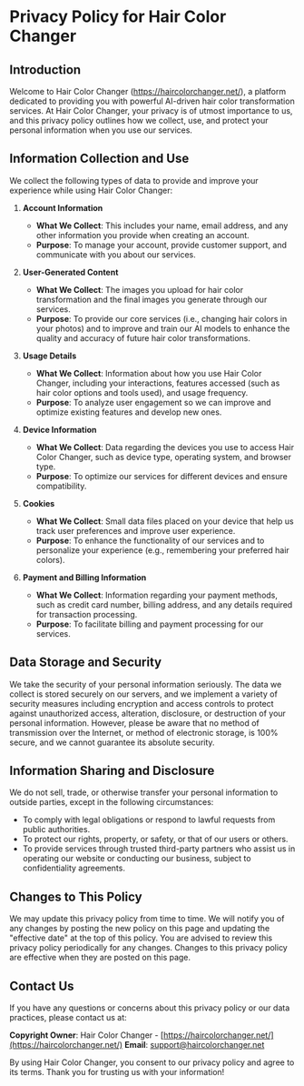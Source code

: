 # Privacy Policy for Hair Color Changer

## Introduction

Welcome to Hair Color Changer (https://haircolorchanger.net/), a platform dedicated to providing you with powerful AI-driven hair color transformation services. At Hair Color Changer, your privacy is of utmost importance to us, and this privacy policy outlines how we collect, use, and protect your personal information when you use our services.

## Information Collection and Use

We collect the following types of data to provide and improve your experience while using Hair Color Changer:

1.  **Account Information**
    * **What We Collect**: This includes your name, email address, and any other information you provide when creating an account.
    * **Purpose**: To manage your account, provide customer support, and communicate with you about our services.

2.  **User-Generated Content**
    * **What We Collect**: The images you upload for hair color transformation and the final images you generate through our services.
    * **Purpose**: To provide our core services (i.e., changing hair colors in your photos) and to improve and train our AI models to enhance the quality and accuracy of future hair color transformations.

3.  **Usage Details**
    * **What We Collect**: Information about how you use Hair Color Changer, including your interactions, features accessed (such as hair color options and tools used), and usage frequency.
    * **Purpose**: To analyze user engagement so we can improve and optimize existing features and develop new ones.

4.  **Device Information**
    * **What We Collect**: Data regarding the devices you use to access Hair Color Changer, such as device type, operating system, and browser type.
    * **Purpose**: To optimize our services for different devices and ensure compatibility.

5.  **Cookies**
    * **What We Collect**: Small data files placed on your device that help us track user preferences and improve user experience.
    * **Purpose**: To enhance the functionality of our services and to personalize your experience (e.g., remembering your preferred hair colors).

6.  **Payment and Billing Information**
    * **What We Collect**: Information regarding your payment methods, such as credit card number, billing address, and any details required for transaction processing.
    * **Purpose**: To facilitate billing and payment processing for our services.

## Data Storage and Security

We take the security of your personal information seriously. The data we collect is stored securely on our servers, and we implement a variety of security measures including encryption and access controls to protect against unauthorized access, alteration, disclosure, or destruction of your personal information. However, please be aware that no method of transmission over the Internet, or method of electronic storage, is 100% secure, and we cannot guarantee its absolute security.

## Information Sharing and Disclosure

We do not sell, trade, or otherwise transfer your personal information to outside parties, except in the following circumstances:

* To comply with legal obligations or respond to lawful requests from public authorities.
* To protect our rights, property, or safety, or that of our users or others.
* To provide services through trusted third-party partners who assist us in operating our website or conducting our business, subject to confidentiality agreements.

## Changes to This Policy

We may update this privacy policy from time to time. We will notify you of any changes by posting the new policy on this page and updating the "effective date" at the top of this policy. You are advised to review this privacy policy periodically for any changes. Changes to this privacy policy are effective when they are posted on this page.

## Contact Us

If you have any questions or concerns about this privacy policy or our data practices, please contact us at:

**Copyright Owner**: Hair Color Changer - [https://haircolorchanger.net/](https://haircolorchanger.net/)
**Email**: support@haircolorchanger.net

By using Hair Color Changer, you consent to our privacy policy and agree to its terms. Thank you for trusting us with your information!